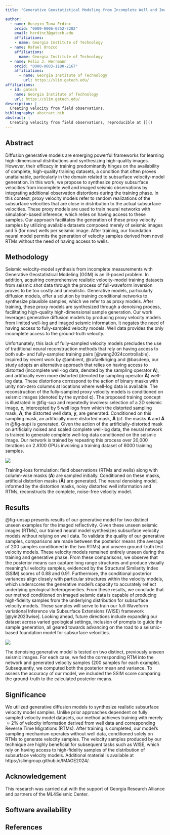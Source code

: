 ```yaml
---
title: "Generative Geostatistical Modeling from Incomplete Well and Imaged Seismic Observations"

author:
  - name: Huseyin Tuna Erdinc
    orcid: "0009-0006-0752-7202"
    email: herdinc3@gatech.edu
    affiliations:
    - name: Georgia Institute of Technology
  - name: Rafael Orozco
    affiliations:
      name: Georgia Institute of Technology
  - name: Felix J. Herrmann
    orcid: "0000-0003-1180-2167"
    affiliations:
      - name: Georgia Institute of Technology
        url: https://slim.gatech.edu/
affiliations:
  - id: gatech
    name: Georgia Institute of Technology
    url: https://slim.gatech.edu/
description: | 
  Creating velocity from field observations.
bibliography: abstract.bib
abstract: |
  Creating velocity from field observations, reproducible at []()
---
```


::: hidden
$$
    \newcommand{\pluseq}{\mathrel{+}=}
$$
:::

## Abstract

Diffusion generative models are emerging powerful frameworks for learning high-dimensional distributions and synthesizing high-quality images. However, their efficacy in training predominantly hinges on the availability of complete, high-quality training datasets, a condition that often proves unattainable, particularly in the domain related to subsurface velocity-model generation. In this work, we propose to synthesize proxy subsurface velocities from incomplete well and imaged seismic observations by integrating additional observation distortions during the training phase. In this context, proxy velocity models refer to random realizations of the subsurface velocities that are close in distribution to the actual subsurface velocities. These proxy models are used to train neural networks with simulation-based inference, which relies on having access to these samples. Our approach facilitates the generation of these proxy velocity samples by utilizing available datasets composed merely of seismic images and 5 (for now) wells per seismic image. After training, our foundation neural model permits the generation of velocity samples derived from novel RTMs without the need of having access to wells.

## Methodology

Seismic velocity-model synthesis from incomplete measurements with Generative Geostatistical Modeling (GGM) is an ill-posed problem. In addition, acquiring comprehensive realistic velocity-model training datasets from seismic shot data through the process of full-waveform inversion proves to be too costly and unrealistic. Generative models, particularly diffusion models, offer a solution by training conditional networks to synthesize plausible samples, which we refer to as proxy models. After training, these proxy models are synthesized through a denoising process, facilitating high-quality high-dimensional sample generation. Our work leverages generative diffusion models by producing proxy velocity models from limited well-log and imaged seismic information. It negates the need of having access to fully-sampled velocity models. Well data provides the only incomplete access to the ground-truth velocity.

Unfortunately, this lack of fully-sampled velocity models precludes the use of traditional neural reconstruction methods that rely on having access to both sub- and fully-sampled training pairs [@wang2024controllable]. Inspired by recent work by @ambient, @rafaelkriging and @basdeep, our study adopts an alternative approach that relies on having access to distorted (incomplete well-log data, denoted by the sampling operator $\mathbf{A}$), and artificially even more distorted (denoted by sampling operator $\mathbf{\widetilde{A}}$) well-log data. These distortions correspond to the action of binary masks with unity non-zero columns at locations where well-log data is available. The reconstruction of the fully-sampled proxy velocity models is conditioned on seismic images (denoted by the symbol $\mathbf{c}$). The proposed training concept is illustrated in @fig-sup and repeatedly involves: selection of a 2D seismic image, $\mathbf{c}$, intercepted by 5 well logs from which the distorted sampling mask, $\mathbf{A}$, the distorted well data, $\mathbf{y}$, are generated. Conditioned on this sampling mask, an artificially more distorted mask, $\mathbf{\widetilde{A}}$ (cf. the masks $\mathbf{A}$ and $\mathbf{\widetilde{A}}$ in @fig-sup) is generated. Given the action of the artificially-distorted mask on artificially noised and scaled complete well-log data, the neural network is trained to generate complete well-log data conditioned on the seismic image. Our network is trained by repeating this process over 20,000 iterations on 2 A100 GPUs involving a training dataset of 6000 training samples.

::: {#fig-sup}
![](figures/IMAGE2024_figure1_new.png)

Training-loss formulation: field observations (RTMs and wells) along with column-wise masks ($\mathbf{A}$) are sampled initially. Conditioned on these masks, artificial distortion masks ($\mathbf{\widetilde{A}}$) are generated. The neural denoising model, informed by the distortion masks, noisy distorted well information and RTMs, reconstructs the complete, noise-free velocity model.
:::

## Results

@fig-unsup presents results of our generative model for two distinct unseen examples for the imaged reflectivity. Given these unseen seismic images (RTMs), our trained neural model synthesizes subsurface velocity models without relying on well data. To validate the quality of our generative samples, comparisons are made between the posterior means (the average of 200 samples conditioned in the two RTMs) and unseen ground-truth test velocity models. These velocity models remained entirely unseen during the training and generative phase. From these comparisons, we observe that the posterior means can capture long range structures and produce visually meaningful velocity samples, evidenced by the Structural Similarity Index (SSIM) scores of 0.88 and 0.91. Furthermore, the conditional posterior variances align closely with particular structures within the velocity models, which underscores the generative model's capacity to accurately reflect underlying geological heterogeneities. From these results, we conclude that our method conditioned on imaged seismic data is capable of producing high-fidelity samples from the underlying distribution for subsurface velocity models. These samples will serve to train our full-Waveform variational Inference via Subsurface Extensions (WISE) framework [@yin2023wise]. Looking ahead, future directions include expanding our dataset across varied geological settings, inclusion of prompts to guide the sample generation, all geared towards advancing on the road to a seismic-based foundation model for subsurface velocities.

::: {#fig-unsup}
![](figures/IMAGE2024_figure2_new.png)

The denoising generative model is tested on two distinct, previously unseen seismic images. For each case, we fed the corresponding RTM into the network and generated velocity samples (200 samples for each example). Subsequently, we computed both the posterior mean and variance. To assess the accuracy of our model, we included the SSIM score comparing the ground-truth to the calculated posterior means.
:::
 

## Significance

We utilized generative diffusion models to synthesize realistic subsurface velocity model samples. Unlike prior approaches dependent on fully sampled velocity model datasets, our method achieves training with merely $\approx 2$% of velocity information derived from well data and corresponding Reverse Time Migrations (RTMs). After training is completed, our model's sampling mechanism operates without well data, conditioned solely on RTMs to generate velocity samples. The velocity samples produced by our technique are highly beneficial for subsequent tasks such as WISE, which rely on having access to high-fidelity samples of the distribution of subsurface velocity models. Additional material is available at https://slimgroup.github.io/IMAGE2024/.


## Acknowledgement {.appendix}

This research was carried out with the support of Georgia Research Alliance and partners of the ML4Seismic Center.


## Software availability {.appendix}

## References
